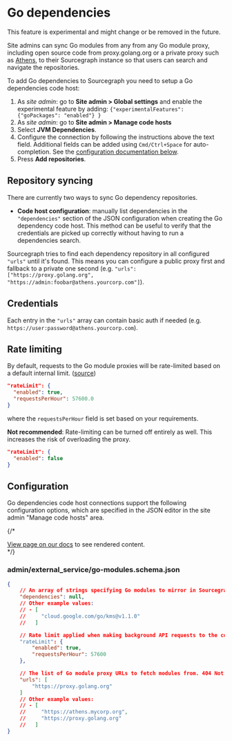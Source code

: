 # Go dependencies

<Callout type="note">This feature is experimental and might change or be removed in the future.</Callout>


Site admins can sync Go modules from any from any Go module proxy, including open source code from proxy.golang.org or a private proxy such as [Athens](https://github.com/gomods/athens), to their Sourcegraph instance so that users can search and navigate the repositories.

To add Go dependencies to Sourcegraph you need to setup a Go dependencies code host:

1. As *site admin*: go to **Site admin > Global settings** and enable the experimental feature by adding: `{"experimentalFeatures": {"goPackages": "enabled"} }`
1. As *site admin*: go to **Site admin > Manage code hosts**
1. Select **JVM Dependencies**.
1. Configure the connection by following the instructions above the text field. Additional fields can be added using `Cmd/Ctrl+Space` for auto-completion. See the [configuration documentation below](#configuration).
1. Press **Add repositories**.

## Repository syncing

There are currently two ways to sync Go dependency repositories.

* **Code host configuration**: manually list dependencies in the `"dependencies"` section of the JSON configuration when creating the Go dependency code host. This method can be useful to verify that the credentials are picked up correctly without having to run a dependencies search.

Sourcegraph tries to find each dependency repository in all configured `"urls"` until it's found. This means you can configure a public proxy first and fallback to a private one second (e.g. `"urls": ["https://proxy.golang.org", "https://admin:foobar@athens.yourcorp.com"]`).

## Credentials

Each entry in the `"urls"` array can contain basic auth if needed (e.g. `https://user:password@athens.yourcorp.com`).

## Rate limiting

By default, requests to the Go module proxies will be rate-limited
based on a default internal limit. ([source](https://github.com/sourcegraph/sourcegraph/blob/main/schema/go-modules.schema.json))

```json
"rateLimit": {
  "enabled": true,
  "requestsPerHour": 57600.0
}
```

where the `requestsPerHour` field is set based on your requirements.

**Not recommended**: Rate-limiting can be turned off entirely as well.
This increases the risk of overloading the proxy.

```json
"rateLimit": {
  "enabled": false
}
```

## Configuration

Go dependencies code host connections support the following configuration options, which are specified in the JSON editor in the site admin "Manage code hosts" area.

{/* <div markdown-func=jsonschemadoc jsonschemadoc:path="admin/external_service/go-modules.schema.json">[View page on our docs](/integration/go) to see rendered content.</div> */}

### admin/external_service/go-modules.schema.json

```json
{
	// An array of strings specifying Go modules to mirror in Sourcegraph.
	"dependencies": null,
	// Other example values:
	// - [
	//     "cloud.google.com/go/kms@v1.1.0"
	//   ]

	// Rate limit applied when making background API requests to the configured Go module proxies.
	"rateLimit": {
		"enabled": true,
		"requestsPerHour": 57600
	},

	// The list of Go module proxy URLs to fetch modules from. 404 Not found or 410 Gone responses will result in the next URL to be attempted.
	"urls": [
		"https://proxy.golang.org"
	]
	// Other example values:
	// - [
	//     "https://athens.mycorp.org",
	//     "https://proxy.golang.org"
	//   ]
}
```
